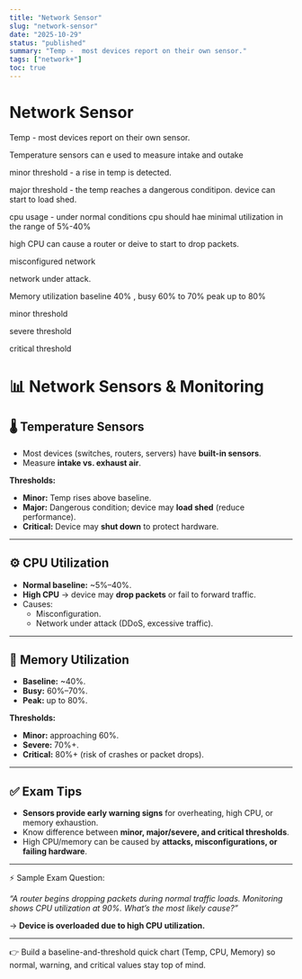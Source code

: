 ```yaml
---
title: "Network Sensor"
slug: "network-sensor"
date: "2025-10-29"
status: "published"
summary: "Temp -  most devices report on their own sensor."
tags: ["network+"]
toc: true
---
```


# Network Sensor

Temp -  most devices report on their own sensor. 

Temperature sensors can e used to measure intake and outake 

minor threshold - a rise in temp is detected. 

major threshold - the temp reaches a dangerous conditipon. device can start to load shed. 

cpu usage - under normal conditions cpu should hae minimal utilization in the range of 5%-40% 

high CPU can cause a router or deive to start to drop packets. 

misconfigured network 

network under attack. 

Memory utilization baseline 40% , busy 60% to 70% peak up to 80%

minor threshold 

severe threshold 

critical threshold

# 📊 Network Sensors & Monitoring

## 🌡️ Temperature Sensors

- Most devices (switches, routers, servers) have **built-in sensors**.
- Measure **intake vs. exhaust air**.

**Thresholds:**

- **Minor:** Temp rises above baseline.
- **Major:** Dangerous condition; device may **load shed** (reduce performance).
- **Critical:** Device may **shut down** to protect hardware.

---

## ⚙️ CPU Utilization

- **Normal baseline:** ~5%–40%.
- **High CPU** → device may **drop packets** or fail to forward traffic.
- Causes:
    - Misconfiguration.
    - Network under attack (DDoS, excessive traffic).

---

## 🧠 Memory Utilization

- **Baseline:** ~40%.
- **Busy:** 60%–70%.
- **Peak:** up to 80%.

**Thresholds:**

- **Minor:** approaching 60%.
- **Severe:** 70%+.
- **Critical:** 80%+ (risk of crashes or packet drops).

---

## ✅ Exam Tips

- **Sensors provide early warning signs** for overheating, high CPU, or memory exhaustion.
- Know difference between **minor, major/severe, and critical thresholds**.
- High CPU/memory can be caused by **attacks, misconfigurations, or failing hardware**.

---

⚡ Sample Exam Question:

*“A router begins dropping packets during normal traffic loads. Monitoring shows CPU utilization at 90%. What’s the most likely cause?”*

→ **Device is overloaded due to high CPU utilization.**

---

👉 Build a baseline-and-threshold quick chart (Temp, CPU, Memory) so normal, warning, and critical values stay top of mind.
